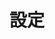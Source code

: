 ---
source-updated-at: 2025-05-16T04:52:11.000Z
translation-updated-at: 2025-06-02T20:00:46.612Z
title: 設定
description: Next.js アプリケーションの設定方法について学びます。
---